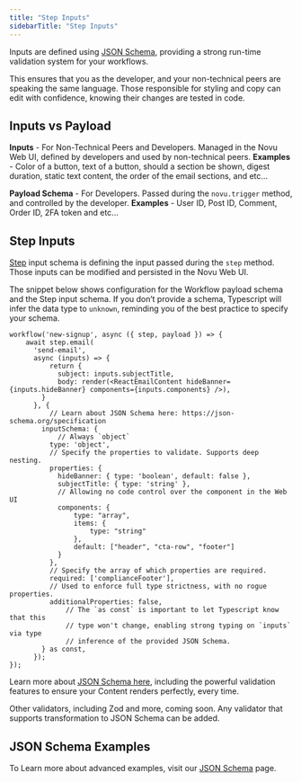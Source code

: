```yaml
---
title: "Step Inputs"
sidebarTitle: "Step Inputs"
---
```


Inputs are defined using [JSON Schema](/framework/recipes/json-schema), providing a strong run-time validation system for your workflows.

This ensures that you as the developer, and your non-technical peers are speaking the same language.
Those responsible for styling and copy can edit with confidence, knowing their changes are tested in code.

## Inputs vs Payload

**Inputs** - For Non-Technical Peers and Developers. Managed in the Novu Web UI, defined by developers and used by non-technical peers.
<Info>
  **Examples** - Color of a button, text of a button, should a section be shown, digest duration, static text content, the order of the email sections, and etc...
</Info>

**Payload Schema** - For Developers. Passed during the `novu.trigger` method, and controlled by the developer.
<Info>
  **Examples** - User ID, Post ID, Comment, Order ID, 2FA token and etc...
</Info>

## Step Inputs

[Step](/framework/concepts/steps) input schema is defining the input passed during the `step` method. Those inputs can be modified and persisted in the Novu Web UI.

The snippet below shows configuration for the Workflow payload schema and the Step input schema. If you don’t provide a schema, Typescript will infer the data type to `unknown`, reminding you of the best practice to specify your schema.

```tsx
workflow('new-signup', async ({ step, payload }) => {
    await step.email(
      'send-email',
      async (inputs) => {
          return {
            subject: inputs.subjectTitle,
            body: render(<ReactEmailContent hideBanner={inputs.hideBanner} components={inputs.components} />),
        }
      }, {
	      // Learn about JSON Schema here: https://json-schema.org/specification
        inputSchema: {
	        // Always `object`
          type: 'object',
          // Specify the properties to validate. Supports deep nesting.
          properties: {
            hideBanner: { type: 'boolean', default: false },
            subjectTitle: { type: 'string' },
            // Allowing no code control over the component in the Web UI
            components: {
                type: "array",
                items: {
                    type: "string"
                },
                default: ["header", "cta-row", "footer"]
            }
          },
          // Specify the array of which properties are required.
          required: ['complianceFooter'],
          // Used to enforce full type strictness, with no rogue properties.
          additionalProperties: false,
		      // The `as const` is important to let Typescript know that this
		      // type won't change, enabling strong typing on `inputs` via type
		      // inference of the provided JSON Schema.
        } as const,
      });
});
```

Learn more about [JSON Schema here](https://json-schema.org/specification), including the powerful validation features to ensure your Content renders perfectly, every time.

<Note>
    Other validators, including Zod and more, coming soon.
    Any validator that supports transformation to JSON Schema can be added.
</Note>

## JSON Schema Examples

To Learn more about advanced examples, visit our [JSON Schema](/framework/recipes/json-schema) page.
